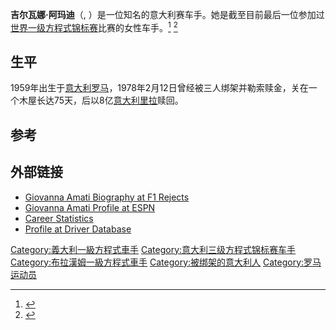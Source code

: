 {{noteTA
|G1=F1
|T=zh-hans:焦万娜·阿马蒂;zh-tw:吉尔瓦娜·阿玛迪;
|1=zh-hans:焦万娜·阿马蒂;zh-tw:吉尔瓦娜·阿玛迪;
}}
{{Infobox F1 driver|
  name = 焦万娜·阿马蒂 |
  image = |
  nationality = {{flagicon|Italy}}[[意大利|意大利]]|
  Birth_date = {{birth date and age|1959|7|20|df=y}} |
  Birth_place =[[意大利|意大利]][[罗马|罗马]]|
  Years = 1992 |
  Teams = [[布拉汉姆车队|布拉汉姆车队]] |
  Races = 3 (0次起步) |
  Championships = 0 |
  Wins = 0 |
  Podiums = 0 |
  Points = 0 |
  Poles = 0 |
  Fastest laps = 0 |
  First race = {{link-en|1992年南非大奖赛|1992 South African Grand Prix}} |
  First win = |
  Last win = |
  Last race = 1992年[[巴西大奖赛|巴西大奖赛]] |
}}
'''吉尔瓦娜·阿玛迪'''（{{lang-it|Giovanna Amati}}, {{bd|1959年|6月20日||}}）是一位知名的意大利赛车手。她是截至目前最后一位参加过[[世界一级方程式锦标赛|世界一级方程式锦标赛]]比赛的女性车手。<ref>{{cite web |url=http://www.oldracingcars.com/driver/Giovanna_Amati |title=Giovanna Amati |publisher=oldracingcars.com |accessdate=18 November 2012 |archive-date=2021-01-28 |archive-url=https://web.archive.org/web/20210128110954/https://www.oldracingcars.com/driver/Giovanna_Amati |dead-url=no }}</ref> <ref>{{cite web |last=Diepraam |first=Mattijs |title=8W – Who – Giovanna Amati |url=http://forix.autosport.com/8w/amati.html |publisher=8W Forix |accessdate=2014-04-07 |archive-date=2017-08-03 |archive-url=https://web.archive.org/web/20170803153907/http://forix.autosport.com/8w/amati.html |dead-url=no }}</ref>

==生平==
1959年出生于[[意大利|意大利]][[罗马|罗马]]，1978年2月12日曾经被三人绑架并勒索赎金，关在一个木屋长达75天，后以8亿[[意大利里拉|意大利里拉]]赎回。

==参考==
<references/>

==外部链接==
* [https://web.archive.org/web/20131030003520/http://www.f1rejects.com/drivers/amati/index.html Giovanna Amati Biography at F1 Rejects]
* [http://en.espnf1.com/brabham/motorsport/driver/1150.html Giovanna Amati Profile at ESPN] {{Wayback|url=http://en.espnf1.com/brabham/motorsport/driver/1150.html |date=20141221224852 }}
* [https://web.archive.org/web/20131029200403/http://www.f1complete.com/drivers/22/2659-amati-giovanna Career Statistics]
* [http://www.driverdb.com/drivers/giovanna-amati/ Profile at Driver Database] {{Wayback|url=http://www.driverdb.com/drivers/giovanna-amati/ |date=20200213070858 }}

{{一级方程式赛车女性车手}}
{{authority control}}

{{DEFAULTSORT:Amati, Giovanna}}
[[Category:義大利一級方程式車手|Category:義大利一級方程式車手]]
[[Category:意大利三级方程式锦标赛车手|Category:意大利三级方程式锦标赛车手]]
[[Category:布拉漢姆一級方程式車手|Category:布拉漢姆一級方程式車手]]
[[Category:被绑架的意大利人|Category:被绑架的意大利人]]
[[Category:罗马运动员|Category:罗马运动员]]